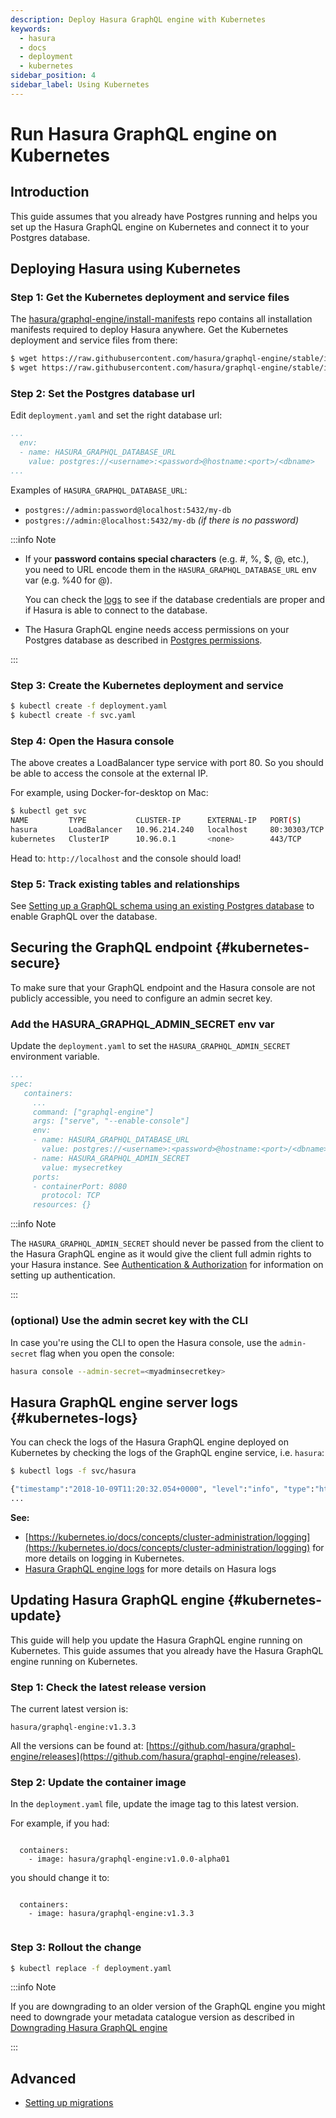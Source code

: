 ```yaml
---
description: Deploy Hasura GraphQL engine with Kubernetes
keywords:
  - hasura
  - docs
  - deployment
  - kubernetes
sidebar_position: 4
sidebar_label: Using Kubernetes
---
```


# Run Hasura GraphQL engine on Kubernetes

## Introduction

This guide assumes that you already have Postgres running and helps you
set up the Hasura GraphQL engine on Kubernetes and connect it to your
Postgres database.

## Deploying Hasura using Kubernetes

### Step 1: Get the Kubernetes deployment and service files

The [hasura/graphql-engine/install-manifests](https://github.com/hasura/graphql-engine/tree/stable/install-manifests)
repo contains all installation manifests required to deploy Hasura
anywhere. Get the Kubernetes deployment and service files from there:

```bash
$ wget https://raw.githubusercontent.com/hasura/graphql-engine/stable/install-manifests/kubernetes/deployment.yaml
$ wget https://raw.githubusercontent.com/hasura/graphql-engine/stable/install-manifests/kubernetes/svc.yaml
```

### Step 2: Set the Postgres database url

Edit `deployment.yaml` and set the right database url:

```yaml {4}
...
  env:
  - name: HASURA_GRAPHQL_DATABASE_URL
    value: postgres://<username>:<password>@hostname:<port>/<dbname>
...
```

Examples of `HASURA_GRAPHQL_DATABASE_URL`:

-   `postgres://admin:password@localhost:5432/my-db`
-   `postgres://admin:@localhost:5432/my-db` *(if there is no password)*

:::info Note

-   If your **password contains special characters** (e.g. #, %, $, @,
    etc.), you need to URL encode them in the
    `HASURA_GRAPHQL_DATABASE_URL` env var (e.g. %40 for @).

    You can check the [logs](#kubernetes-logs) to see if the database
    credentials are proper and if Hasura is able to connect to the
    database.

-   The Hasura GraphQL engine needs access permissions on your Postgres
    database as described in
    [Postgres permissions](/graphql/core/deployment/postgres-requirements.mdx#postgres-permissions).

:::

### Step 3: Create the Kubernetes deployment and service

```bash
$ kubectl create -f deployment.yaml
$ kubectl create -f svc.yaml
```

### Step 4: Open the Hasura console

The above creates a LoadBalancer type service with port 80. So you
should be able to access the console at the external IP.

For example, using Docker-for-desktop on Mac:

```bash
$ kubectl get svc
NAME         TYPE           CLUSTER-IP      EXTERNAL-IP   PORT(S)        AGE
hasura       LoadBalancer   10.96.214.240   localhost     80:30303/TCP   4m
kubernetes   ClusterIP      10.96.0.1       <none>        443/TCP        8m
```

Head to: `http://localhost` and the console should load!

### Step 5: Track existing tables and relationships

See [Setting up a GraphQL schema using an existing Postgres database](/graphql/core/databases/postgres/schema/using-existing-database.mdx) to enable GraphQL over the database.

## Securing the GraphQL endpoint {#kubernetes-secure}

To make sure that your GraphQL endpoint and the Hasura console are not
publicly accessible, you need to configure an admin secret key.

### Add the HASURA_GRAPHQL_ADMIN_SECRET env var

Update the `deployment.yaml` to set the `HASURA_GRAPHQL_ADMIN_SECRET`
environment variable.

```yaml {10-11}
...
spec:
   containers:
     ...
     command: ["graphql-engine"]
     args: ["serve", "--enable-console"]
     env:
     - name: HASURA_GRAPHQL_DATABASE_URL
       value: postgres://<username>:<password>@hostname:<port>/<dbname>
     - name: HASURA_GRAPHQL_ADMIN_SECRET
       value: mysecretkey
     ports:
     - containerPort: 8080
       protocol: TCP
     resources: {}
```

:::info  Note

The `HASURA_GRAPHQL_ADMIN_SECRET` should never be passed from the client
to the Hasura GraphQL engine as it would give the client full admin
rights to your Hasura instance. See [Authentication & Authorization](/graphql/core/auth/index.mdx) for information on setting up
authentication.

:::

### (optional) Use the admin secret key with the CLI

In case you're using the CLI to open the Hasura console, use the
`admin-secret` flag when you open the console:

```bash
hasura console --admin-secret=<myadminsecretkey>
```

## Hasura GraphQL engine server logs {#kubernetes-logs}

You can check the logs of the Hasura GraphQL engine deployed on
Kubernetes by checking the logs of the GraphQL engine service, i.e.
`hasura`:

```bash
$ kubectl logs -f svc/hasura

{"timestamp":"2018-10-09T11:20:32.054+0000", "level":"info", "type":"http-log", "detail":{"status":200, "query_hash":"01640c6dd131826cff44308111ed40d7fbd1cbed", "http_version":"HTTP/1.1", "query_execution_time":3.0177627e-2, "request_id":null, "url":"/v1/graphql", "user":{"x-hasura-role":"admin"}, "ip":"127.0.0.1", "response_size":209329, "method":"POST", "detail":null}}
...
```

**See:**

-   [https://kubernetes.io/docs/concepts/cluster-administration/logging](https://kubernetes.io/docs/concepts/cluster-administration/logging)
    for more details on logging in Kubernetes.
-   [Hasura GraphQL engine logs](/graphql/core/deployment/logging.mdx) for more details on Hasura logs

## Updating Hasura GraphQL engine {#kubernetes-update}

This guide will help you update the Hasura GraphQL engine running on
Kubernetes. This guide assumes that you already have the Hasura GraphQL
engine running on Kubernetes.

### Step 1: Check the latest release version

The current latest version is:

<code>hasura/graphql-engine:v1.3.3</code>

All the versions can be found at: [https://github.com/hasura/graphql-engine/releases](https://github.com/hasura/graphql-engine/releases).

### Step 2: Update the container image

In the `deployment.yaml` file, update the image tag to this latest
version.

For example, if you had:

```

  containers:
    - image: hasura/graphql-engine:v1.0.0-alpha01

```

you should change it to:

```

  containers:
    - image: hasura/graphql-engine:v1.3.3
    
```
### Step 3: Rollout the change

```bash
$ kubectl replace -f deployment.yaml
```

:::info Note

If you are downgrading to an older version of the GraphQL engine you
might need to downgrade your metadata catalogue version as described in
[Downgrading Hasura GraphQL engine](/graphql/core/deployment/downgrading.mdx)

:::

## Advanced

-   [Setting up migrations](/graphql/core/migrations/index.mdx)
